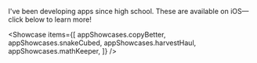 
I've been developing apps since high school. These are available on iOS&mdash;click below to learn more!

<Showcase
  items={[
    appShowcases.copyBetter,
    appShowcases.snakeCubed,
    appShowcases.harvestHaul,
    appShowcases.mathKeeper,
  ]}
/>
